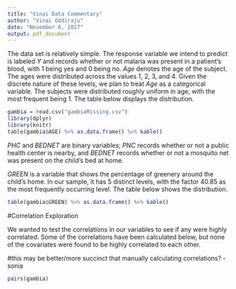 ```yaml
---
title: "Vinai Data Commentary"
author: "Vinai Oddiraju"
date: "November 6, 2017"
output: pdf_document
---
```


The data set is relatively simple. The response variable we intend to predict is labeled $Y$ and records whether or not malaria was present in a patient's blood, with 1 being yes and 0 being no. $Age$ denotes the age of the subject. The ages were distributed across the values 1, 2, 3, and 4. Given the discrete nature of these levels, we plan to treat $Age$ as a categorical variable. The subjects were distributed roughly uniform in age, with the most frequent being 1. The table below displays the distribution. 

```r
gambia = read.csv("gambiaMissing.csv")
library(dplyr)
library(knitr)
table(gambia$AGE) %>% as.data.frame() %>% kable()
```

$PHC$ and $BEDNET$ are binary variables; $PNC$ records whether or not a public health center is nearby, and $BEDNET$ records whether or not a mosquito net was present on the child's bed at home. 

$GREEN$ is a variable that shows the percentage of greenery around the child's home. In our sample, it has 5 distinct levels, with the factor 40.85 as the most frequently occurring level. The table below shows the distribution.

```r
table(gambia$GREEN) %>% as.data.frame() %>% kable()
```

#Correlation Exploration

We wanted to test the correlations in our variables to see if any were highly correlated. Some of the correlations have been calculated below, but none of the covariates were found to be highly correlated to each other. 

<!---
```r
print("Age and greenery")
cor(gambia$AGE, gambia$GREEN)
print("Age and bed net")
cor(gambia$AGE, gambia$BEDNET, use = "complete.obs") 
print("Grennery and bed net")
cor(gambia$GREEN, gambia$BEDNET, use = "complete.obs")
print("PHC and bed net")
cor(gambia$PHC, gambia$BEDNET, use = "complete.obs")
print("Greenery and PHC")
cor(gambia$GREEN, gambia$PHC)
print("Age and PHC")
cor(gambia$AGE, gambia$PHC)

```
--->
#this may be better/more succinct that manually calculating correlations? -sonia
```r
pairs(gambia)
```
